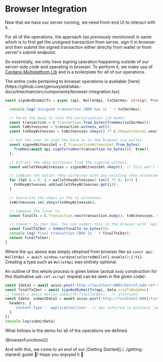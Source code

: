 
# Browser Integration

Now that we have our server running, we need front-end UI to interact with it.

For all of the operations, the approach (_as previously mentioned_) is same which is to first get the unsigned transaction from server, sign it in browser and then submit the signed transaction either directly from wallet or from server's submit endpoint.

So essentially, we only have signing operation happening outside of our server-side code and operating in browser. To perform it, we make use of [Cardano Multiplatform Lib](https://github.com/dcSpark/cardano-multiplatform-lib) and is a boilerplate for all of our operations.

<Callout type="warning" emoji="📃">
The entire code pertaining to browser operations is available [here](https://github.com/geniusyield/atlas-docs/tree/main/src/components/browser-integration.tsx).
</Callout>

```typescript
const signAndSubmitTx = async (api: WalletApi, txCborHex: string): Promise<string> => {

  console.log('Unsigned transaction CBOR hex is ' + txCborHex);

  // Parse the base tx into the serialization lib model.
  const transaction = C.Transaction.from_bytes(fromHex(txCborHex));
  const txWitnessses = transaction.witness_set();
  const txVKeyWitnesses = txWitnessses.vkeys() ?? C.Vkeywitnesses.new();

  // Get the user to sign the base tx in the browser via wallet.
  const signedWitnessSet = C.TransactionWitnessSet.from_bytes(
    fromHex(await api.signTx(toHex(transaction.to_bytes()), true))
  );

  // Extract the vkey witnesses from the signing witness.
  const walletVkeyWitnesses = signedWitnessSet.vkeys(); // This won't actually be nullish (CIP 30).

  // Combine the wallet vkey witnesses with any existing vkey witnesses.
  for (let i = 0; i < walletVkeyWitnesses?.len() ?? 0; i++) {
    txVKeyWitnesses.add(walletVkeyWitnesses.get(i));
  }

  // Overwrite the vkeys in the tx witnesses.
  txWitnessses.set_vkeys(txVKeyWitnesses);

  // Compose the final tx.
  const finalTx = C.Transaction.new(transaction.body(), txWitnessses, transaction.auxiliary_data());

  // Convert to cbor hex. You can submit this in the browser with `api.submitTx()` or using the submit endpoint at backend.
  const finalTxCbor = toHex(finalTx.to_bytes());
  console.log('Final transaction CBOR is ' + finalTxCbor);
  return finalTxCbor;
}
```

Where the `api` above was simply obtained from browser like so `const api: WalletApi = await window.cardano[selectedWallet].enable();{:ts}`. Creating a type such as `WalletApi` was entirely optional.

An outline of this whole process is given below (actual `body` construction for this illustrative `add-ref-script` request can be seen in the given code):

```typescript
const {data} = await axios.post('http://localhost:8081/betref/add-ref-script', body)
const finalTxCbor = await signAndSubmitTx(api, data.urspTxBodyHex)
// txHash = await wallet.submitTx(finalTxCbor);  // alternate
const {data: submitData} = await axios.post('http://localhost:8081/tx/submit', finalTxCbor, {
  headers: {
    'Content-Type': 'application/json'  // was inferred in previous `post`
  }
})
console.log(submitData)
```

What follows is the demo for all of the operations we defined.

{BrowserFunctions()}

<Callout emoji="🎉">
And with this, we come to an end of our [Getting Started](./../getting-started) guide 🥳! Hope you enjoyed it 💙
</Callout>
